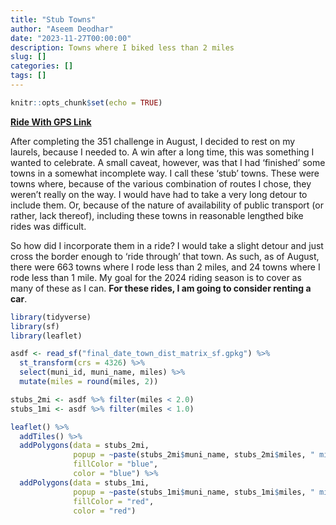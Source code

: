 ```yaml
---
title: "Stub Towns"
author: "Aseem Deodhar"
date: "2023-11-27T00:00:00"
description: Towns where I biked less than 2 miles
slug: []
categories: []
tags: []
---
```


```r
knitr::opts_chunk$set(echo = TRUE)
```

[**Ride With GPS Link**](https://ridewithgps.com/routes/38842095)

After completing the 351 challenge in August, I decided to rest on my laurels, because I needed to. A win after a long time, this was something I wanted to celebrate. A small caveat, however, was that I had 'finished' some towns in a somewhat incomplete way. I call these 'stub' towns. These were towns where, because of the various combination of routes I chose, they weren't really on the way. I would have had to take a very long detour to include them. Or, because of the nature of availability of public transport (or rather, lack thereof), including these towns in reasonable lengthed bike rides was difficult.

So how did I incorporate them in a ride? I would take a slight detour and just cross the border enough to 'ride through' that town. As such, as of August, there were 663 towns where I rode less than 2 miles, and 24 towns where I rode less than 1 mile. My goal for the 2024 riding season is to cover as many of these as I can. **For these rides, I am going to consider renting a car**.


```r
library(tidyverse)
library(sf)
library(leaflet)

asdf <- read_sf("final_date_town_dist_matrix_sf.gpkg") %>% 
  st_transform(crs = 4326) %>% 
  select(muni_id, muni_name, miles) %>% 
  mutate(miles = round(miles, 2))

stubs_2mi <- asdf %>% filter(miles < 2.0)
stubs_1mi <- asdf %>% filter(miles < 1.0)

```

```r
leaflet() %>% 
  addTiles() %>% 
  addPolygons(data = stubs_2mi, 
              popup = ~paste(stubs_2mi$muni_name, stubs_2mi$miles, " miles"),
              fillColor = "blue",
              color = "blue") %>% 
  addPolygons(data = stubs_1mi, 
              popup = ~paste(stubs_1mi$muni_name, stubs_1mi$miles, " miles"),
              fillColor = "red",
              color = "red")
```


